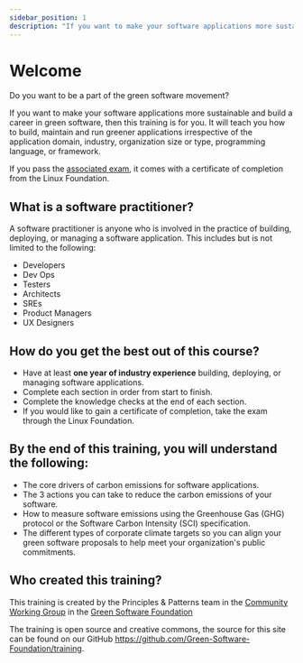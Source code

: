 ```yaml
---
sidebar_position: 1
description: "If you want to make your software applications more sustainable and build a career in green software, then this training is for you"
---
```


# Welcome

Do you want to be a part of the green software movement?

If you want to make your software applications more sustainable and build a career in green software, then this training is for you. It will teach you how to build, maintain and run greener applications irrespective of the application domain, industry, organization size or type, programming language, or framework.

If you pass the [associated exam](https://grnsft.org/practitioner/lf-exam), it comes with a certificate of completion from the Linux Foundation.

## What is a software practitioner?

A software practitioner is anyone who is involved in the practice of building, deploying, or managing a software application. This includes but is not limited to the following:

- Developers
- Dev Ops
- Testers
- Architects
- SREs
- Product Managers
- UX Designers

## How do you get the best out of this course?

- Have at least **one year of industry experience** building, deploying, or managing software applications.
- Complete each section in order from start to finish.
- Complete the knowledge checks at the end of each section.
- If you would like to gain a certificate of completion, take the exam through the Linux Foundation.

## By the end of this training, you will understand the following:

- The core drivers of carbon emissions for software applications.
- The 3 actions you can take to reduce the carbon emissions of your software.
- How to measure software emissions using the Greenhouse Gas (GHG) protocol or the Software Carbon Intensity (SCI) specification.
- The different types of corporate climate targets so you can align your green software proposals to help meet your organization's public commitments.

## Who created this training?

This training is created by the Principles & Patterns team in the [Community Working Group](https://community.greensoftware.foundation) in the [Green Software Foundation](https://greensoftware.foundation)

The training is open source and creative commons, the source for this site can be found on our GitHub https://github.com/Green-Software-Foundation/training.
